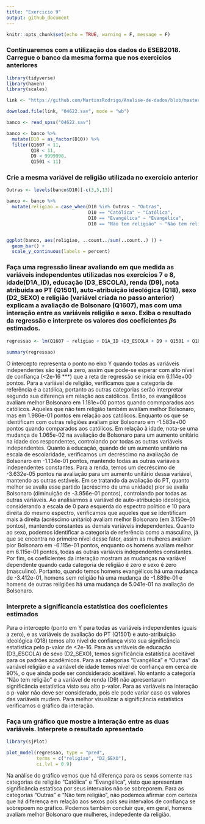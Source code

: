 ---
title: "Exercicio 9"
output: github_document
---

```{r setup, include=FALSE}
knitr::opts_chunk$set(echo = TRUE, warning = F, message = F)
```

### Continuaremos com a utilização dos dados do ESEB2018. Carregue o banco da mesma forma que nos exercicios anteriores

```{r}
library(tidyverse)
library(haven)
library(scales)

link <- "https://github.com/MartinsRodrigo/Analise-de-dados/blob/master/04622.sav?raw=true"

download.file(link, "04622.sav", mode = "wb")

banco <- read_spss("04622.sav") 

banco <- banco %>%
  mutate(D10 = as_factor(D10)) %>%
  filter(Q1607 < 11, 
         Q18 < 11,
         D9 < 9999998,
         Q1501 < 11)
```

### Crie a mesma variável de religião utilizada no exercício anterior

```{r}
Outras <- levels(banco$D10)[-c(3,5,13)]

banco <- banco %>%
  mutate(religiao = case_when(D10 %in% Outras ~ "Outras",
                              D10 == "Católica" ~ "Católica",
                              D10 == "Evangélica" ~ "Evangélica",
                              D10 == "Não tem religião" ~ "Não tem religião"))


ggplot(banco, aes(religiao, ..count../sum(..count..) )) +
  geom_bar() +
  scale_y_continuous(labels = percent)
```

### Faça uma regressão linear avaliando em que medida as variáveis independentes utilizadas nos exercícios 7 e 8, idade(D1A_ID), educação (D3_ESCOLA), renda (D9), nota atribuída ao PT (Q1501), auto-atribuição ideológica (Q18), sexo (D2_SEXO) e religião (variável criada no passo anterior) explicam a avaliação de Bolsonaro (Q1607), mas com uma interação entre as variáveis religião e sexo. Exiba o resultado da regressão e interprete os valores dos coeficientes $\beta$s estimados.

```{r}
regressao <- lm(Q1607 ~ religiao + D1A_ID +D3_ESCOLA + D9 + Q1501 + Q18 + D2_SEXO + religiao*D2_SEXO , data = banco)

summary(regressao)
```

O intercepto representa o ponto no eixo Y quando todas as variáveis independentes são igual a zero, assim que pode-se esperar com alto nível de confiança (<2e-16 ***) que a reta de regressão se inicia em 6.114e+00 pontos. Para a variável de religião, verificamos que a categoria de referência é a católica, portanto as outras categorias serão interpretar segundo sua diferença em relação aos católicos. Então, os evangélicos avaliam melhor Bolsonaro em  1.181e+00 pontos quando commparados aos católicos. Aqueles que não tem religião também avaliam melhor Bolsonaro, mas em 1.986e-01 pontos em relação aos católicos. Enquanto os que se identificam com outras religiões avaliam pior Bolsonaro em -1.583e+00 pontos quando comparados aos católicos. Em relação à idade, nota-se uma mudança de 1.065e-02 na avaliação de Bolsonaro para um aumento unitário na idade dos respondentes, controlando por todas as outras variáveis independentes. Quanto à educação, quando de um aumento unitário na escala de escolaridade, verificamos um decréscimo na avaliação de Bolsonaro em -1.134e-01 pontos, mantendo todas as outras variáveis independentes constantes. Para a renda, temos um decréscimo de -3.632e-05 pontos na avaliação para um aumento unitário dessa variável, mantendo as outras estáveis. Em se tratando da avaliação do PT, quanto melhor se avalia esse partido (acréscimo de uma unidade) pior se avalia Bolsonaro (diminuição de -3.956e-01 pontos), controlando por todas as outras variáveis. Ao analisarmos a variável de auto-atribuição ideológica, considerando a escala de 0 para esquerda do espectro político e 10 para direita do mesmo espectro, verificamos que aqueles que se identificam mais à direita (acréscimo unitário) avaliam melhor Bolsonaro (em  3.150e-01 pontos), mantendo constantes as demais variáveis independentes. Quanto ao sexo, podemos identificar a categoria de referência como a masculina, já que se encontra no primeiro nível desse fator, assim as mulheres avaliam pior Bolsonaro em -6.115e-01 pontos, enquanto os homens avaliam melhor em 6.115e-01 pontos, todas as outras variáveis independentes constantes. Por fim, os coeficientes da interação mostram as mudanças na variável dependente quando cada categoria de religião é zero e sexo é zero (masculino). Portanto, quando temos homens evangélicos há uma mudança de -3.412e-01, homens sem religião há uma mudança de -1.889e-01 e homens de outras religiões há uma mudança de 5.041e-01 na avaliação de Bolsonaro.

### Interprete a significancia estatística dos coeficientes estimados

Para o intercepto (ponto em Y para todas as variáveis independentes iguais a zero), e as variáveis de avaliação do PT (Q1501) e auto-atribuição ideológica (Q18) temos alto nível de confiança visto sua significância estatística pelo p-valor de <2e-16. Para as variáveis de educação (D3_ESCOLA) de sexo (D2_SEXO), temos significância estatística aceitável para os padrões acadêmicos. Para as categorias "Evangélica" e "Outras" da variável religião e a variável de idade temos nível de confiança em cerca de 90%, o que ainda pode ser condsiderado aceitável. No entanto a categoria "Não tem religião" e a variável de renda (D9) não apresentaram significância estatística visto seu alto p-valor. Para as variáveis na interação o p-valor não deve ser considerado, pois ele pode variar caso os valores das variáveis mudem. Para melhor visualizar a significância estatística verificamos o gráfico da interação. 

### Faça um gráfico que mostre a interação entre as duas variáveis. Interprete o resultado apresentado

```{r}
library(sjPlot)

plot_model(regressao, type = "pred", 
           terms = c("religiao", "D2_SEXO"), 
           ci.lvl = 0.9)
```

Na análise do gráfico vemos que há diferença para os sexos somente nas categorias de religião "Católica" e "Evangélica", visto que apresentam significância estatísca por seus intervalos não se sobreporem. Para as categorias "Outras" e "Não tem religião", não podemos afirmar com certeza que há diferença em relação aos sexos pois seu intervalos de confiança se sobrepoem no gráfico. Podemos também concluir que, em geral, homens avaliam melhor Bolsonaro que mulheres, indepedente da religião.
